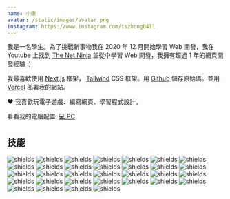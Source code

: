 ```yaml
---
name: 小康
avatar: /static/images/avatar.png
instagram: https://www.instagram.com/tszhong0411
---
```


我是一名學生。為了挑戰新事物我在 2020 年 12 月開始學習 Web 開發，我在 Youtube 上找到 [The Net Ninja](https://www.youtube.com/c/TheNetNinja) 並從中學習 Web 開發，我擁有超過 1 年的網頁開發經驗 :)

我最喜歡使用 [Next.js](https://nextjs.org/) 框架， [Tailwind](https://tailwindcss.com) CSS 框架。用 [Github](https://github.com/) 儲存原始碼。並用 [Vercel](https://vercel.com/) 部署我的網站。

<span className="items-center text-red-500">❤️</span> 我喜歡玩電子遊戲、編寫網頁、學習程式設計。

看看我的電腦配置: [💻 PC](/pc-specs)

## 技能

<div className="mt-8 flex flex-wrap gap-3">
  <img
    alt="shields"
    className="my-0 rounded-none"
    src="https://img.shields.io/badge/html5-%23E34F26.svg?style=for-the-badge&amp;logo=html5&amp;logoColor=white"
  />
  <img
    alt="shields"
    className="my-0 rounded-none"
    src="https://img.shields.io/badge/css3-%231572B6.svg?style=for-the-badge&amp;logo=css3&amp;logoColor=white"
  />
  <img
    alt="shields"
    className="my-0 rounded-none"
    src="https://img.shields.io/badge/javascript-%23323330.svg?style=for-the-badge&amp;logo=javascript&amp;logoColor=%23F7DF1E"
  />
  <img
    alt="shields"
    className="my-0 rounded-none"
    src="https://img.shields.io/badge/jquery-%230769AD.svg?style=for-the-badge&amp;logo=jquery&amp;logoColor=white"
  />
  <img
    alt="shields"
    className="my-0 rounded-none"
    src="https://img.shields.io/badge/php-%23777BB4.svg?style=for-the-badge&amp;logo=php&amp;logoColor=white"
  />
  <img
    alt="shields"
    className="my-0 rounded-none"
    src="https://img.shields.io/badge/markdown-%23000000.svg?style=for-the-badge&amp;logo=markdown&amp;logoColor=white"
  />
  <img
    alt="shields"
    className="my-0 rounded-none"
    src="https://img.shields.io/badge/bootstrap-%23563D7C.svg?style=for-the-badge&amp;logo=bootstrap&amp;logoColor=white"
  />
  <img
    alt="shields"
    className="my-0 rounded-none"
    src="https://img.shields.io/badge/tailwindcss-%2338B2AC.svg?style=for-the-badge&amp;logo=tailwind-css&amp;logoColor=white"
  />
  <img
    alt="shields"
    className="my-0 rounded-none"
    src="https://img.shields.io/badge/SASS-hotpink.svg?style=for-the-badge&amp;logo=SASS&amp;logoColor=white"
  />
  <img
    alt="shields"
    className="my-0 rounded-none"
    src="https://img.shields.io/badge/stylus-%23ff6347.svg?style=for-the-badge&amp;logo=stylus&amp;logoColor=white"
  />
  <img
    alt="shields"
    className="my-0 rounded-none"
    src="https://img.shields.io/badge/typescript-%23007ACC.svg?style=for-the-badge&amp;logo=typescript&amp;logoColor=white"
  />
  <img
    alt="shields"
    className="my-0 rounded-none"
    src="https://img.shields.io/badge/vuejs-%2335495e.svg?style=for-the-badge&amp;logo=vuedotjs&amp;logoColor=%234FC08D"
  />
  <img
    alt="shields"
    className="my-0 rounded-none"
    src="https://img.shields.io/badge/react-%2320232a.svg?style=for-the-badge&amp;logo=react&amp;logoColor=%2361DAFB"
  />
  <img
    alt="shields"
    className="my-0 rounded-none"
    src="https://img.shields.io/badge/Next-black?style=for-the-badge&amp;logo=next.js&amp;logoColor=white"
  />
  <img
    alt="shields"
    className="my-0 rounded-none"
    src="https://img.shields.io/badge/react_native-%2320232a.svg?style=for-the-badge&amp;logo=react&amp;logoColor=%2361DAFB"
  />
  <img
    alt="shields"
    className="my-0 rounded-none"
    src="https://img.shields.io/badge/Flutter-%2302569B.svg?style=for-the-badge&amp;logo=Flutter&amp;logoColor=white"
  />
  <img
    alt="shields"
    className="my-0 rounded-none"
    src="https://img.shields.io/badge/expo-1C1E24?style=for-the-badge&amp;logo=expo&amp;logoColor=#D04A37"
  />
  <img
    alt="shields"
    className="my-0 rounded-none"
    src="https://img.shields.io/badge/yarn-%232C8EBB.svg?style=for-the-badge&amp;logo=yarn&amp;logoColor=white"
  />
  <img
    alt="shields"
    className="my-0 rounded-none"
    src="https://img.shields.io/badge/NPM-%23000000.svg?style=for-the-badge&amp;logo=npm&amp;logoColor=white"
  />
  <img
    alt="shields"
    className="my-0 rounded-none"
    src="https://img.shields.io/badge/git-%23F05033.svg?style=for-the-badge&amp;logo=git&amp;logoColor=white"
  />
  <img
    alt="shields"
    className="my-0 rounded-none"
    src="https://img.shields.io/badge/github-%23121011.svg?style=for-the-badge&amp;logo=github&amp;logoColor=white"
  />
  <img
    alt="shields"
    className="my-0 rounded-none"
    src="https://img.shields.io/badge/firebase-%23039BE5.svg?style=for-the-badge&amp;logo=firebase"
  />
  <img
    alt="shields"
    className="my-0 rounded-none"
    src="https://img.shields.io/badge/Cloudflare-F38020?style=for-the-badge&amp;logo=Cloudflare&amp;logoColor=white"
  />
  <img
    alt="shields"
    className="my-0 rounded-none"
    src="https://img.shields.io/badge/vercel-%23000000.svg?style=for-the-badge&amp;logo=vercel&amp;logoColor=white"
  />
  <img
    alt="shields"
    className="my-0 rounded-none"
    src="https://img.shields.io/badge/MongoDB-%234ea94b.svg?style=for-the-badge&amp;logo=mongodb&amp;logoColor=white"
  />
  <img
    alt="shields"
    className="my-0 rounded-none"
    src="https://img.shields.io/badge/GULP-%23CF4647.svg?style=for-the-badge&amp;logo=gulp&amp;logoColor=white"
  />
  <img
    alt="shields"
    className="my-0 rounded-none"
    src="https://img.shields.io/badge/chart.js-F5788D.svg?style=for-the-badge&amp;logo=chart.js&amp;logoColor=white"
  />
  <img
    alt="shields"
    className="my-0 rounded-none"
    src="https://img.shields.io/badge/figma-%23F24E1E.svg?style=for-the-badge&amp;logo=figma&amp;logoColor=white"
  />
  <img
    alt="shields"
    className="my-0 rounded-none"
    src="https://img.shields.io/badge/Canva-%2300C4CC.svg?style=for-the-badge&amp;logo=Canva&amp;logoColor=white"
  />
  <img
    alt="shields"
    className="my-0 rounded-none"
    src="https://img.shields.io/badge/adobeillustrator-%23FF9A00.svg?style=for-the-badge&amp;logo=adobeillustrator&amp;logoColor=white"
  />
  <img
    alt="shields"
    className="my-0 rounded-none"
    src="https://img.shields.io/badge/adobephotoshop-%2331A8FF.svg?style=for-the-badge&amp;logo=adobephotoshop&amp;logoColor=white"
  />
  <img
    alt="shields"
    className="my-0 rounded-none"
    src="https://img.shields.io/badge/Adobe%20Premiere%20Pro-9999FF.svg?style=for-the-badge&amp;logo=Adobe%20Premiere%20Pro&amp;logoColor=white"
  />
</div>
